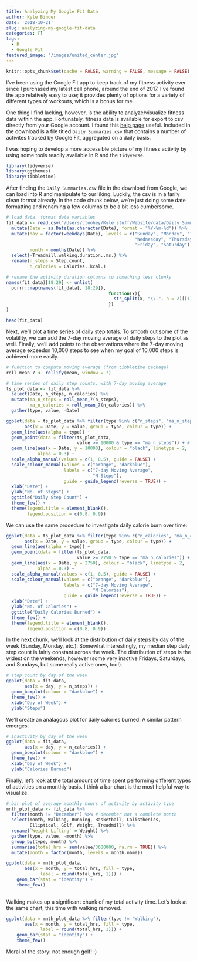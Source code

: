 ```yaml
---
title: Analyzing My Google Fit Data
author: Kyle Binder
date: '2018-10-21'
slug: analyzing-my-google-fit-data
categories: []
tags: 
  - R
  - Google Fit
featured_image: '/images/united_center.jpg'
---
```


```r
knitr::opts_chunk$set(cache = FALSE, warning = FALSE, message = FALSE)
```

I've been using the Google Fit app to keep track of my fitness activity ever since I purchased my latest cell phone, around the end of 2017. I've found the app relatively easy to use; it provides plenty of options for a variety of different types of workouts, which is a bonus for me.

One thing I find lacking, however, is the ability to analyze/visualize fitness data within the app. Fortunately, fitness data is available for export to csv directly from your Google account. I found this [help page](https://www.maketecheasier.com/export-google-fit-data/) useful. Included in the download is a file titled `Daily Summaries.csv` that contains a number of activites tracked by Google Fit, aggregated on a daily basis. 

I was hoping to develop a more accessible picture of my fitness activity by using some tools readily available in R and the `tidyverse`.
```r
library(tidyverse)
library(ggthemes)
library(tibbletime)
```


After finding the `Daily Summaries.csv` file in the download from Google, we can load into R and manipulate to our liking. Luckily, the csv is in a farily clean format already. In the code chunk below, we're just doing some date formatting and renaming a few columns to be a bit less cumbersome.
```r
# load data, format date variables
fit_data <- read.csv("/Users/ctoohey/Kyle_stuff/Website/data/Daily Summaries.csv") %>%
  mutate(Date = as.Date(as.character(Date), format = "%Y-%m-%d")) %>%
  mutate(day = factor(weekdays(Date), levels = c("Sunday", "Monday", "Tuesday",
                                                 "Wednesday", "Thursday", 
                                                 "Friday", "Saturday")),
         month = months(Date)) %>%
  select(-Treadmill.walking.duration..ms.) %>%
  rename(n_steps = Step.count,
         n_calories = Calories..kcal.)

# rename the activity duration columns to something less clunky
names(fit_data)[18:29] <- unlist(
  purrr::map(names(fit_data[, 18:29]), 
                                       function(x){
                                         str_split(x, "\\.", n = 2)[[1]][1]
                                       })
)

head(fit_data)
```

Next, we'll plot a time series of daily step totals. To smooth out some of the volatility, we can add the 7-day moving average of daily steps to the plot as well. Finally, we'll add points to the observations where the 7-day moving average exceedsn 10,000 steps to see when my goal of 10,000 steps is achieved more easily.
```r
# function to compute moving average (from tibbletime package)
roll_mean_7 <- rollify(mean, window = 7)

# time series of daily step counts, with 7-day moving average
ts_plot_data <- fit_data %>%
  select(Date, n_steps, n_calories) %>%
  mutate(ma_n_steps = roll_mean_7(n_steps),
         ma_n_calories = roll_mean_7(n_calories)) %>%
  gather(type, value, -Date)

ggplot(data = ts_plot_data %>% filter(type %in% c("n_steps", "ma_n_steps")), 
       aes(x = Date, y = value, group = type, colour = type)) +
  geom_line(aes(alpha = type)) +
  geom_point(data = filter(ts_plot_data, 
                           value >= 10000 & type == "ma_n_steps")) + # add points when 7-day MA over 10,000
  geom_line(aes(x = Date, y = 10000), colour = "black", linetype = 2,
            alpha = 0.3) +
  scale_alpha_manual(values = c(1, 0.5), guide = FALSE) +
  scale_colour_manual(values = c("orange", "darkblue"),
                      labels = c("7-day Moving Average", 
                                 "N Steps"),
                      guide = guide_legend(reverse = TRUE)) +
  xlab("Date") +
  ylab("No. of Steps") +
  ggtitle("Daily Step Count") +
  theme_few() +
  theme(legend.title = element_blank(),
        legend.position = c(0.8, 0.9))

```

We can use the same procedure to investigate daily calorie burn over time:
```r
ggplot(data = ts_plot_data %>% filter(type %in% c("n_calories", "ma_n_calories")), 
       aes(x = Date, y = value, group = type, colour = type)) +
  geom_line(aes(alpha = type)) +
  geom_point(data = filter(ts_plot_data, 
                           value >= 2750 & type == "ma_n_calories")) + # add points when 7-day MA over 10,000
  geom_line(aes(x = Date, y = 2750), colour = "black", linetype = 2,
            alpha = 0.3) +
  scale_alpha_manual(values = c(1, 0.5), guide = FALSE) +
  scale_colour_manual(values = c("orange", "darkblue"),
                      labels = c("7-day Moving Average", 
                                 "N Calories"),
                      guide = guide_legend(reverse = TRUE)) +
  xlab("Date") +
  ylab("No. of Calories") +
  ggtitle("Daily Calories Burned") +
  theme_few() +
  theme(legend.title = element_blank(),
        legend.position = c(0.8, 0.9))
```

In the next chunk, we'll look at the distribution of daily steps by day of the week (Sunday, Monday, etc.). Somewhat interestingly, my median step daily step count is fairly constant across the week. The distribution of steps is the widest on the weekends, however (some very inactive Fridays, Saturdays, and Sundays, but some really active ones, too!).
```r
# step count by day of the week
ggplot(data = fit_data,
       aes(x = day, y = n_steps)) +
  geom_boxplot(colour = "darkblue") +
  theme_few() +
  xlab("Day of Week") +
  ylab("Steps")

```

We'll create an analagous plot for daily calories burned. A similar pattern emerges.
```r
# inactivity by day of the week
ggplot(data = fit_data,
       aes(x = day, y = n_calories)) +
  geom_boxplot(colour = "darkblue") +
  theme_few() +
  xlab("Day of Week") +
  ylab("Calories Burned")

```


Finally, let's look at the total amount of time spent performing different types of activities on a monthly basis. I think a bar chart is the most helpful way to visualize.
```r
# bar plot of average monthly hours of activity by activity type
mnth_plot_data <- fit_data %>%
  filter(month != "December") %>% # december not a complete month
  select(month, Walking, Running, Basketball, Calisthenics,
         Elliptical, Golf, Weight, Treadmill) %>%
  rename(`Weight Lifting` = Weight) %>%
  gather(type, value, -month) %>%
  group_by(type, month) %>%
  summarise(total_hrs = sum(value/3600000, na.rm = TRUE)) %>%
  mutate(month = factor(month, levels = month.name))

ggplot(data = mnth_plot_data, 
       aes(x = month, y = total_hrs, fill = type, 
             label = round(total_hrs, 1))) +
    geom_bar(stat = "identity") +
    theme_few() 
  

```

Walking makes up a significant chunk of my total activity time. Let's look at the same chart, this time with walking removed. 
```r
ggplot(data = mnth_plot_data %>% filter(type != "Walking"), 
       aes(x = month, y = total_hrs, fill = type, 
             label = round(total_hrs, 1))) +
    geom_bar(stat = "identity") +
    theme_few() 

```

Moral of the story: not enough golf! :)
